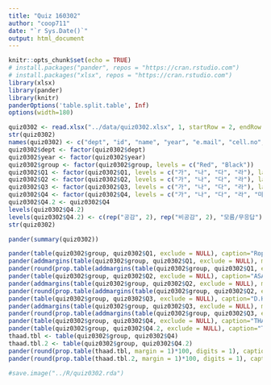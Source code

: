 ```yaml
---
title: "Quiz 160302"
author: "coop711"
date: "`r Sys.Date()`"
output: html_document
---
```


```r
knitr::opts_chunk$set(echo = TRUE)
# install.packages("pander", repos = "https://cran.rstudio.com")
# install.packages("xlsx", repos = "https://cran.rstudio.com")
library(xlsx)
library(pander)
library(knitr)
panderOptions('table.split.table', Inf)
options(width=180)
```

```r
quiz0302 <- read.xlsx("../data/quiz0302.xlsx", 1, startRow = 2, endRow = 56, colIndex = c(3:7, 9:14), colClasses=c(rep("character", 11)), stringsAsFactors=FALSE)
str(quiz0302)
names(quiz0302) <- c("dept", "id", "name", "year", "e.mail", "cell.no", "Q1", "Q2", "Q3", "Q4", "group")
quiz0302$dept <- factor(quiz0302$dept)
quiz0302$year <- factor(quiz0302$year)
quiz0302$group <- factor(quiz0302$group, levels = c("Red", "Black"))
quiz0302$Q1 <- factor(quiz0302$Q1, levels = c("가", "나", "다", "라"), labels = c("통계학", "통계", "자료", "통계청"))
quiz0302$Q2 <- factor(quiz0302$Q2, levels = c("가", "나", "다", "라"), labels = c("통계학", "통계", "자료", "통계청"))
quiz0302$Q3 <- factor(quiz0302$Q3, levels = c("가", "나", "다", "라"), labels = c("통계학", "통계", "자료", "통계청"))
quiz0302$Q4 <- factor(quiz0302$Q4, levels = c("가", "나", "다", "라", "마"), labels = c("매우 공감", "다소 공감", "다소 비공감", "매우 비공감", "모름/무응답"))
quiz0302$Q4.2 <- quiz0302$Q4
levels(quiz0302$Q4.2)
levels(quiz0302$Q4.2) <- c(rep("공감", 2), rep("비공감", 2), "모름/무응답")
str(quiz0302)
```

```r
pander(summary(quiz0302))
```

```r
pander(table(quiz0302$group, quiz0302$Q1, exclude = NULL), caption="Roper")
pander(addmargins(table(quiz0302$group, quiz0302$Q1, exclude = NULL), margin=1), caption="Roper")
pander(round(prop.table(addmargins(table(quiz0302$group, quiz0302$Q1, exclude = NULL), margin=1), margin=1)[4,]*100, digits=1), caption="Roper")
pander(table(quiz0302$group, quiz0302$Q2, exclude = NULL), caption="ASA")
pander(addmargins(table(quiz0302$group, quiz0302$Q2, exclude = NULL), margin=1), caption="ASA")
pander(round(prop.table(addmargins(table(quiz0302$group, quiz0302$Q2, exclude = NULL), margin=1), margin=1)[4,]*100, digits=1), caption="ASA")
pander(table(quiz0302$group, quiz0302$Q3, exclude = NULL), caption="D.Huff")
pander(addmargins(table(quiz0302$group, quiz0302$Q3, exclude = NULL), margin=1), caption="D.Huff")
pander(round(prop.table(addmargins(table(quiz0302$group, quiz0302$Q3, exclude = NULL), margin=1), margin=1)[4,]*100, digits=1), caption="D.Huff")
pander(table(quiz0302$group, quiz0302$Q4, exclude = NULL), caption="THAAD")
pander(table(quiz0302$group, quiz0302$Q4.2, exclude = NULL), caption="THAAD")
thaad.tbl <- table(quiz0302$group, quiz0302$Q4)
thaad.tbl.2 <- table(quiz0302$group, quiz0302$Q4.2)
pander(round(prop.table(thaad.tbl, margin = 1)*100, digits = 1), caption="THAAD(단위, %)")
pander(round(prop.table(thaad.tbl.2, margin = 1)*100, digits = 1), caption = "THAAD(단위, %)")
```

```r
#save.image("../R/quiz0302.rda")
```